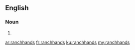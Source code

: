 ==English==

===Noun===
{{head|en|plural}}

# {{plural of|ranchhand|lang=en}}

[[ar:ranchhands]]
[[fr:ranchhands]]
[[ku:ranchhands]]
[[my:ranchhands]]